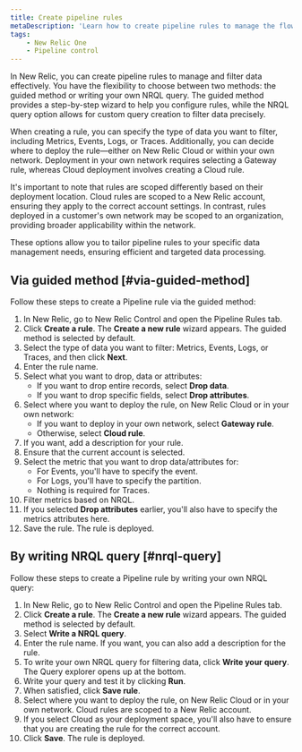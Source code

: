```yaml
---
title: Create pipeline rules
metaDescription: 'Learn how to create pipeline rules to manage the flow of data from your monitored entities to New Relic.'
tags:
    - New Relic One
    - Pipeline control
---
```


In New Relic, you can create pipeline rules to manage and filter data effectively. You have the flexibility to choose between two methods: the guided method or writing your own NRQL query. The guided method provides a step-by-step wizard to help you configure rules, while the NRQL query option allows for custom query creation to filter data precisely.

When creating a rule, you can specify the type of data you want to filter, including Metrics, Events, Logs, or Traces. Additionally, you can decide where to deploy the rule—either on New Relic Cloud or within your own network. Deployment in your own network requires selecting a Gateway rule, whereas Cloud deployment involves creating a Cloud rule.

It's important to note that rules are scoped differently based on their deployment location. Cloud rules are scoped to a New Relic account, ensuring they apply to the correct account settings. In contrast, rules deployed in a customer's own network may be scoped to an organization, providing broader applicability within the network.

These options allow you to tailor pipeline rules to your specific data management needs, ensuring efficient and targeted data processing.


## Via guided method [#via-guided-method]

Follow these steps to create a Pipeline rule via the guided method:

1. In New Relic, go to New Relic Control and open the Pipeline Rules tab.
2. Click **Create a rule**. The **Create a new rule** wizard appears. The guided method is selected by default.
3. Select the type of data you want to filter: Metrics, Events, Logs, or Traces, and then click **Next**.
4. Enter the rule name.
5. Select what you want to drop, data or attributes:
   - If you want to drop entire records, select **Drop data**.
   - If you want to drop specific fields, select **Drop attributes**.
6. Select where you want to deploy the rule, on New Relic Cloud or in your own network:
   - If you want to deploy in your own network, select **Gateway rule**.
   - Otherwise, select **Cloud rule**.
7. If you want, add a description for your rule.
8. Ensure that the current account is selected.
9. Select the metric that you want to drop data/attributes for:
    - For Events, you'll have to specify the event.
    - For Logs, you'll have to specify the partition.
    - Nothing is required for Traces.
10. Filter metrics based on NRQL.
11. If you selected **Drop attributes** earlier, you'll also have to specify the metrics attributes here.
12. Save the rule. The rule is deployed.

## By writing NRQL query [#nrql-query]

Follow these steps to create a Pipeline rule by writing your own NRQL query:

1. In New Relic, go to New Relic Control and open the Pipeline Rules tab.
2. Click **Create a rule**. The **Create a new rule** wizard appears. The guided method is selected by default.
3. Select **Write a NRQL query**.
4. Enter the rule name. If you want, you can also add a description for the rule.
5. To write your own NRQL query for filtering data, click **Write your query**. The Query explorer opens up at the bottom.
6. Write your query and test it by clicking **Run**.
7. When satisfied, click **Save rule**.
8. Select where you want to deploy the rule, on New Relic Cloud or in your own network. Cloud rules are scoped to a New Relic account.
9. If you select Cloud as your deployment space, you'll also have to ensure that you are creating the rule for the correct account.
10. Click **Save**. The rule is deployed.
